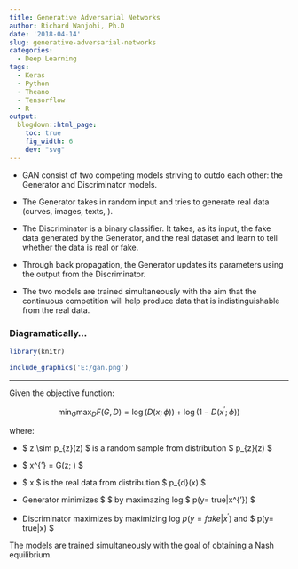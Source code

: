 ```yaml
---
title: Generative Adversarial Networks
author: Richard Wanjohi, Ph.D
date: '2018-04-14'
slug: generative-adversarial-networks
categories:
  - Deep Learning
tags:
  - Keras
  - Python
  - Theano
  - Tensorflow
  - R
output:
  blogdown::html_page:
    toc: true
    fig_width: 6
    dev: "svg"
---
```


* GAN consist of two competing  models striving to outdo each other: the Generator and Discriminator models.
  
* The Generator takes in random input and tries to generate real data (curves, images, texts, \ldots).
 
* The Discriminator is a binary classifier. It takes, as its input, the fake data generated by the Generator, and the real dataset and learn to tell whether the data is real or fake.
 
* Through back propagation, the Generator updates its parameters using the output from the Discriminator.

* The two models are trained simultaneously with  the aim that the continuous  competition will help produce data that is indistinguishable from the real data.

### Diagramatically...

```r
library(knitr)
```

```r
include_graphics('E:/gan.png') 
```



****
Given the objective function:

 $$ \min_{G} \max_{D} F(G, D) = \log(D(x; \phi)) + \log(1- D( x^{'}; \phi)) $$

 where:

 *  $ z \\sim p_{z}(z) $ is a random sample from distribution $ p_{z}(z) $ 
  
 *  $ x^{'} = G(z; \theta) $
 *  $ x $ is the real data from distribution $ p_{d}(x) $ 

 *  Generator minimizes $ \eqref{one} $ by maximazing  log $ p(y= true|x^{'}) $
 *  Discriminator maximizes \eqref{one} by maximizing log $p(y= fake|x^{'})$ and $ p(y= true|x)  $

 The models are trained simultaneously with the  goal of  obtaining a Nash equilibrium.



